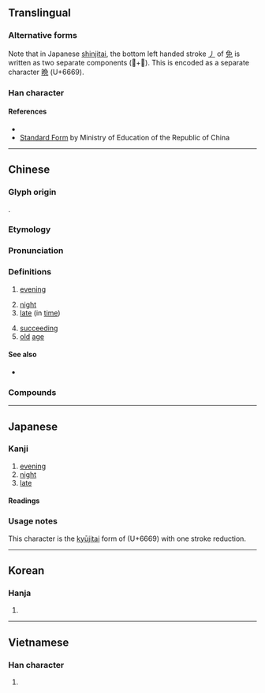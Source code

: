 {{character info/new}}
{{also|晩|睌}}
==Translingual==
{{ja-forms|[[晩]]|晚|晚}}

===Alternative forms===
Note that in Japanese [[shinjitai]], the bottom left handed stroke [[㇓]] of [[免]] is written as two separate components (𫩏+儿). This is encoded as a separate character [[晩]] (U+6669).

===Han character===
{{Han char|rn=72|rad=日|as=07|sn=11|four=67016|canj=ANAU|ids=⿰日免}}

====References====
* {{Han ref|kx=0495.340|dkj=13940|dj=0861.210|hdz=21514.040|uh=665A|ud=26202|bh=B1DF|bd=45535}}
* [http://stroke-order.learningweb.moe.edu.tw/characterQueryResult.do?word=%E6%99%9A Standard Form] by Ministry of Education of the Republic of China

----

==Chinese==
{{zh-forms}}

===Glyph origin===
{{Han etym}}
{{Han compound|日|免|ls=psc|c1=s|c2=p}}.

===Etymology===
{{rfe|lang=zh}}

===Pronunciation===
{{zh-pron
|m=wǎn
|c=maan5
|h=pfs=ván
|md=uāng/muōng
|md_note=uāng - literary; muōng - vernacular
|mn=boán/xm,qz,tw:mńg/zz:múi/ml:oán
|mn_note=boán - literary; mńg/múi - vernacular; oán - colloquial variant
|w=3me,3hhue
|mc=y
|oc=y
|ma=y
|cat=n,a
}}

===Definitions===
{{zh-hanzi}}

# [[evening]]
#: {{zh-x|晚上|evening}}
# [[night]]
# [[late]] (in [[time]])
#: {{zh-x|我 昨天 晚上 太 '''晚''' 睡覺 了。|I slept too '''late''' last night.}}
# [[succeeding]]
# [[old]] [[age]]

====See also====
* {{zh-l|夜}}

===Compounds===
{{zh-der|晚安|晚班|晚報|晚輩|晚餐|晚場|晚車|晚春|晚稻|晚點|晚飯|晚會|晚婚|晚間|晚節|晚近|晚景|晚境|晚禮服|晚戀|晚年|晚期|晚秋|晚秋作物|晚晌|晚上|晚生|晚世|晚熟|晚霜|晚霞|晚學|晚宴|晚育|晚照|寒花晚節|後生晚學|大器晚成|傍晚|向晚|何見之晚|前親晚後|今晚|下晚|恨相見晚|恨相知晚|年晚|不早不晚|將晚|前晚|如今晚兒|好早晚|夜晚|多早晚|一天到晚|晚學生|晚暮|晚節不終|拉晚兒|投晚|晼晚|晚課|晚歸|晚翠|晚明小品|晚進|拜晚年|晚起|晚疫病|桑榆晚景|晚節末路|晚成|相見恨晚|晚食當肉|晚田|晚半天兒|為時已晚|晚參|相知恨晚|眷晚生|相逢恨晚|早出晚歸|晚運|晚豔|晚娘|當晚|晚唐|晚香玉|晚歲|晚娘面孔|旦晚|未晚|晚風|晚西|晚膳|晚節黃花|晚生後學|昨晚|早迷晚寤|早晚|相得恨晚|趕晚|薄晚|這早晚|黃花晚節}}

{{zh-cat|Beginning}}

----

==Japanese==
{{ja-kanji forms|晩|晚}}

===Kanji===
{{ja-kanji|grade=|rs=日07|shin=晩}}

# [[evening]]
# [[night]]
# [[late]]

====Readings====
{{ja-readings
|on=ばん
|kun=く-れ, おそ-い
}}

===Usage notes===
This character is the [[kyūjitai]] form of {{ja-l|晩}} (U+6669) with one stroke reduction.

----

==Korean==

===Hanja===
{{ko-hanja|hangeul=만|eumhun=|mr=man|y=man}}

# {{defn|lang=ko|sort=日07}}

----

==Vietnamese==

===Han character===
{{vi-hantu|[[vãn]], [[muộn]]|rs=日07}}

# {{defn|lang=vi|sort=日07}}